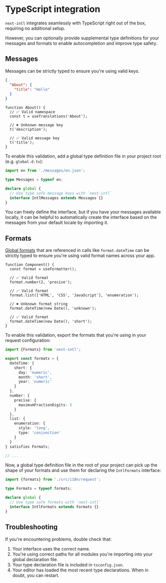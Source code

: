 
# TypeScript integration

`next-intl` integrates seamlessly with TypeScript right out of the box, requiring no additional setup.

However, you can optionally provide supplemental type definitions for your messages and formats to enable autocompletion and improve type safety.

## Messages

Messages can be strictly typed to ensure you're using valid keys.

```json filename="messages.json"
{
  "About": {
    "title": "Hello"
  }
}
```

```tsx
function About() {
  // ✅ Valid namespace
  const t = useTranslations('About');

  // ✖️ Unknown message key
  t('description');

  // ✅ Valid message key
  t('title');
}
```

To enable this validation, add a global type definition file in your project root (e.g. `global.d.ts`):

```ts filename="global.d.ts"
import en from './messages/en.json';

type Messages = typeof en;

declare global {
  // Use type safe message keys with `next-intl`
  interface IntlMessages extends Messages {}
}
```

You can freely define the interface, but if you have your messages available locally, it can be helpful to automatically create the interface based on the messages from your default locale by importing it.

## Formats

[Global formats](/docs/usage/configuration#formats) that are referenced in calls like `format.dateTime` can be strictly typed to ensure you're using valid format names across your app.

```tsx
function Component() {
  const format = useFormatter();

  // ✅ Valid format
  format.number(2, 'precise');

  // ✅ Valid format
  format.list(['HTML', 'CSS', 'JavaScript'], 'enumeration');

  // ✖️ Unknown format string
  format.dateTime(new Date(), 'unknown');

  // ✅ Valid format
  format.dateTime(new Date(), 'short');
}
```

To enable this validation, export the formats that you're using in your request configuration:

```ts filename="i18n/request.ts"
import {Formats} from 'next-intl';

export const formats = {
  dateTime: {
    short: {
      day: 'numeric',
      month: 'short',
      year: 'numeric'
    }
  },
  number: {
    precise: {
      maximumFractionDigits: 5
    }
  },
  list: {
    enumeration: {
      style: 'long',
      type: 'conjunction'
    }
  }
} satisfies Formats;

// ...
```

Now, a global type definition file in the root of your project can pick up the shape of your formats and use them for declaring the `IntlFormats` interface:

```ts filename="global.d.ts"
import {formats} from './src/i18n/request';

type Formats = typeof formats;

declare global {
  // Use type safe formats with `next-intl`
  interface IntlFormats extends Formats {}
}
```

## Troubleshooting

If you're encountering problems, double check that:

1. Your interface uses the correct name.
2. You're using correct paths for all modules you're importing into your global declaration file.
3. Your type declaration file is included in `tsconfig.json`.
4. Your editor has loaded the most recent type declarations. When in doubt, you can restart.
